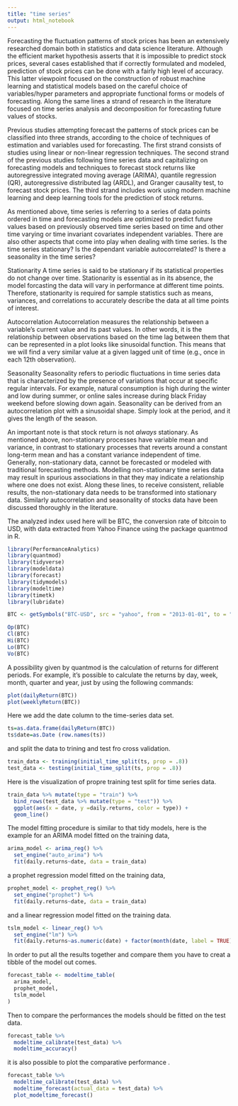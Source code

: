 ```yaml
---
title: "time series"
output: html_notebook
---
```

Forecasting the fluctuation patterns of stock prices has been an extensively researched domain both in statistics and data science literature. Although the efficient market hypothesis asserts that it is impossible to predict stock prices, several cases established that if correctly formulated and modeled, prediction of stock prices can be done with a fairly high level of accuracy. This latter viewpoint focused on the construction of robust machine learning and statistical models based on the careful choice of variables/hyper parameters and appropriate functional forms or models of forecasting. Along the same lines a strand of research in the literature focused on time series analysis and decomposition for forecasting future values of stocks.

Previous studies attempting forecast the patterns of stock prices can be classified into three strands, according to the choice of techniques of estimation and variables used for forecasting. The first strand consists of studies using linear or non-linear regression techniques. The second strand of the previous studies following time series data and capitalizing on forecasting models and techniques to forecast stock returns like autoregressive integrated moving average (ARIMA), quantile regression (QR), autoregressive distributed lag (ARDL), and Granger causality test, to forecast stock prices. The third strand includes work using modern machine learning and deep learning tools for the prediction of stock returns.

As mentioned above, time series is referring to a series of data points ordered in time and forecasting models are optimized to predict future values based on previously observed time series based on time and other time varying or time invariant covariates independent variables. There are also other aspects that come into play when dealing with time series.
Is the time series stationary?
Is the dependant variable autocorrelated?
Is there a seasonality in the time series?


Stationarity
A time series is said to be stationary if its statistical properties do not change over time. Stationarity is essential as in its absence, the model forcasting the data will vary in performance at different time points. Therefore, stationarity is required for sample statistics such as means, variances, and correlations to accurately describe the data at all time points of interest.

Autocorrelation
Autocorrelation measures the relationship between a variable's current value and its past values. In other words, it is the relationship between observations based on the time lag between them that can be represented in a plot looks like sinusoidal function.
This means that we will find a very similar value at a given lagged unit of time (e.g., once in each 12th observation). 

Seasonality
Seasonality refers to periodic fluctuations in time series data that is characterized by the presence of variations that occur at specific regular intervals. For example, natural consumption is high during the winter and low during summer, or online sales increase during black Friday weekend before slowing down again. Seasonality can be derived from an autocorrelation plot with a sinusoidal shape. Simply look at the period, and it gives the length of the season.

An important note is that stock return is not *always* stationary. As mentioned above, non-stationary processes have variable mean and variance, in contrast to stationary processes that reverts around a constant long-term mean and has a constant variance independent of time. Generally, non-stationary data, cannot be forecasted or modeled with traditional forecasting methods. Modelling non-stationary time series data may result in spurious associations in that they may indicate a relationship where one does not exist. Along these lines, to receive consistent, reliable results, the non-stationary data needs to be transformed into stationary data. Similarly autocorrelation and seasonality of stocks data have been discussed thoroughly in the literature.



The analyzed index used here will be BTC, the conversion  rate of bitcoin to USD, with data extracted from Yahoo Finance using the package quantmod in R.
```r
library(PerformanceAnalytics)
library(quantmod)
library(tidyverse)
library(modeldata)
library(forecast)
library(tidymodels)
library(modeltime)
library(timetk)
library(lubridate)
```


```r
BTC <- getSymbols("BTC-USD", src = "yahoo", from = "2013-01-01", to = "2020-11-01", auto.assign = FALSE)

Op(BTC)
Cl(BTC)
Hi(BTC)
Lo(BTC)
Vo(BTC)
```
A possibility given by quantmod is the calculation of returns for different periods. For example, it’s possible to calculate the returns by day, week, month, quarter and year, just by using the following commands:

```r
plot(dailyReturn(BTC))
plot(weeklyReturn(BTC))
```
Here we add the date column to the time-series data set.
```r
ts=as.data.frame(dailyReturn(BTC))
ts$date=as.Date (row.names(ts)) 
```

and split the data to trining and test fro cross validation.
```r
train_data <- training(initial_time_split(ts, prop = .8))
test_data <- testing(initial_time_split(ts, prop = .8))

```
Here is the visualization of propre training test split for time series data.
```r
train_data %>% mutate(type = "train") %>% 
  bind_rows(test_data %>% mutate(type = "test")) %>% 
  ggplot(aes(x = date, y =daily.returns, color = type)) + 
  geom_line()
```

The model fitting procedure is similar to that tidy models, here is the example for an ARIMA model fitted on the training data,
```r
arima_model <- arima_reg() %>% 
  set_engine("auto_arima") %>% 
  fit(daily.returns~date, data = train_data)
```


a prophet regression model fitted on the training data,
```r
prophet_model <- prophet_reg() %>% 
  set_engine("prophet") %>% 
  fit(daily.returns~date, data = train_data)
```

and a linear regression model fitted on the training data.
```r
tslm_model <- linear_reg() %>% 
  set_engine("lm") %>% 
  fit(daily.returns~as.numeric(date) + factor(month(date, label = TRUE)), data = train_data)

```

In order to put all the results together and compare them you have to creat a tibble of the model out comes.
```r
forecast_table <- modeltime_table(
  arima_model,
  prophet_model,
  tslm_model
)
```


Then to compare the performances the models should be fitted on the test data.
```r
forecast_table %>% 
  modeltime_calibrate(test_data) %>% 
  modeltime_accuracy()
```


it is also possible to plot the comparative performance .
```r
forecast_table %>% 
  modeltime_calibrate(test_data) %>% 
  modeltime_forecast(actual_data = test_data) %>% 
  plot_modeltime_forecast()
```

